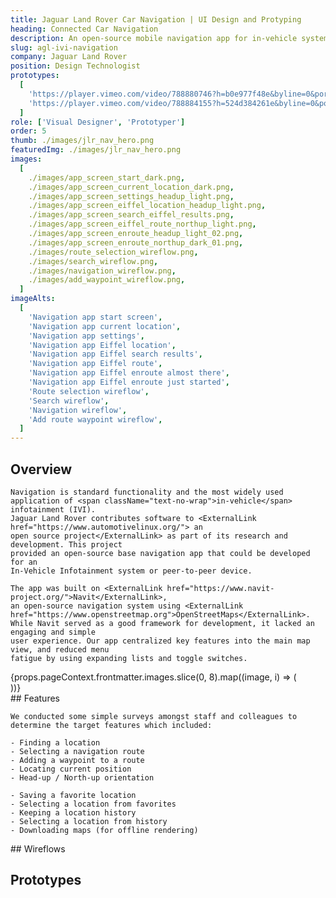 ```yaml
---
title: Jaguar Land Rover Car Navigation | UI Design and Protyping
heading: Connected Car Navigation
description: An open-source mobile navigation app for in-vehicle systems
slug: agl-ivi-navigation
company: Jaguar Land Rover
position: Design Technologist
prototypes:
  [
    'https://player.vimeo.com/video/788880746?h=b0e977f48e&byline=0&portrait=0',
    'https://player.vimeo.com/video/788884155?h=524d384261e&byline=0&portrait=0',
  ]
role: ['Visual Designer', 'Prototyper']
order: 5
thumb: ./images/jlr_nav_hero.png
featuredImg: ./images/jlr_nav_hero.png
images:
  [
    ./images/app_screen_start_dark.png,
    ./images/app_screen_current_location_dark.png,
    ./images/app_screen_settings_headup_light.png,
    ./images/app_screen_eiffel_location_headup_light.png,
    ./images/app_screen_search_eiffel_results.png,
    ./images/app_screen_eiffel_route_northup_light.png,
    ./images/app_screen_enroute_headup_light_02.png,
    ./images/app_screen_enroute_northup_dark_01.png,
    ./images/route_selection_wireflow.png,
    ./images/search_wireflow.png,
    ./images/navigation_wireflow.png,
    ./images/add_waypoint_wireflow.png,
  ]
imageAlts:
  [
    'Navigation app start screen',
    'Navigation app current location',
    'Navigation app settings',
    'Navigation app Eiffel location',
    'Navigation app Eiffel search results',
    'Navigation app Eiffel route',
    'Navigation app Eiffel enroute almost there',
    'Navigation app Eiffel enroute just started',
    'Route selection wireflow',
    'Search wireflow',
    'Navigation wireflow',
    'Add route waypoint wireflow',
  ]
---
```



## Overview

<Grid xlrows={1} xlcolumns={2} lgrows={1} lgcolumns={2} mdRowGaps={4} smRowGaps={2} lgColGaps={4} className="row-auto no-figure-margins">
  <div className="gridarea-1">
    
    Navigation is standard functionality and the most widely used 
    application of <span className="text-no-wrap">in-vehicle</span> infotainment (IVI). 
    Jaguar Land Rover contributes software to <ExternalLink href="https://www.automotivelinux.org/"> an 
    open source project</ExternalLink> as part of its research and development. This project 
    provided an open-source base navigation app that could be developed for an 
    In-Vehicle Infotainment system or peer-to-peer device.

  </div>
  <div className="gridarea-2">
  
    The app was built on <ExternalLink href="https://www.navit-project.org/">Navit</ExternalLink>, 
    an open-source navigation system using <ExternalLink href="https://www.openstreetmap.org">OpenStreetMaps</ExternalLink>. 
    While Navit served as a good framework for development, it lacked an engaging and simple 
    user experience. Our app centralized key features into the main map view, and reduced menu 
    fatigue by using expanding lists and toggle switches.

  </div>
</Grid>

<div className="pos-rel flex-row justify-center">
  <Grid
    xlrows={2}
    xlcolumns={4}
    xlColGaps={4}
    xlRowGaps={4}
    lgrows={2}
    lgcolumns={4}
    mdrows={4}
    mdcolumns={2}
    lgColGaps={4}
    smRowGaps={4}
    className="xl-py-8 lg-py-8 md-py-4 sm-py-4 xl-row-flex-beyond lg-row-flex-beyond pos-rel"
  >
    {props.pageContext.frontmatter.images.slice(0, 8).map((image, i) => (
      <div className={`gridarea-${i + 1}`} key={`gridarea-${i + 1}`}>
        <Image
          caption={props.pageContext.frontmatter.imageAlts[i]}
          className="mdx-image no-figure-margins"
        >
          <GatsbyImage
            image={getImage(image)}
            alt={props.pageContext.frontmatter.imageAlts[i]}
            objectFit="contain"
            imgStyle={{ maxHeight: '75vh' }}
            style={{ maxHeight: '75vh' }}
          />
        </Image>
      </div>
    ))}
  </Grid>
</div>

<Grid xlrows={2} xlcolumns={2} lgrows={2} lgcolumns={2} mdrows={2} mdcolumns={2} xlRowGaps={1} lgRowGaps={1} mdRowGaps={1} xlTemplateColumns="auto 1fr" lgTemplateColumns="auto 1fr" className="rows-auto no-figure-margins mb-8 md-mt-8">
  <div className="gridarea-1 xl-col-span-2 lg-col-span-2 md-col-span-2">
    ## Features

    We conducted some simple surveys amongst staff and colleagues to determine the target features which included:

  </div>
  <div className="gridarea-3">

    - Finding a location
    - Selecting a navigation route
    - Adding a waypoint to a route
    - Locating current position
    - Head-up / North-up orientation

  </div>
  <div className="gridarea-4">

    - Saving a favorite location
    - Selecting a location from favorites
    - Keeping a location history
    - Selecting a location from history
    - Downloading maps (for offline rendering)

  </div>
</Grid>

<div>
  ## Wireflows
  <UserFlows id="nav" />
</div>

## Prototypes

<Prototypes />
